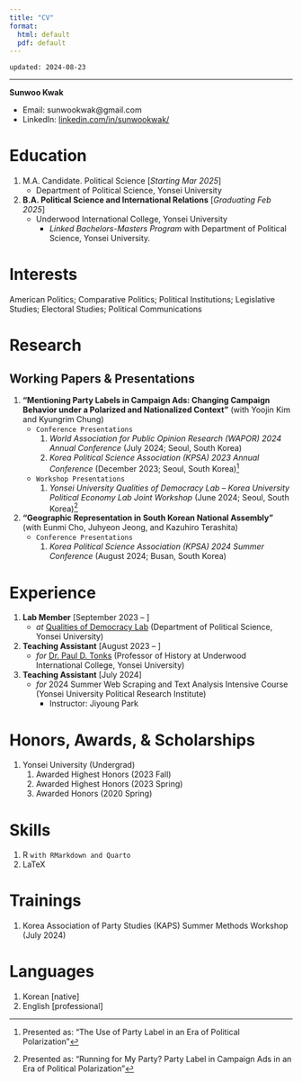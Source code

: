 ```yaml
---
title: "CV"
format:
  html: default
  pdf: default
---
```


`updated: 2024-08-23`

----

**Sunwoo Kwak**

- Email: sunwookwak@gmail.com
- LinkedIn: [linkedin.com/in/sunwookwak/](https://www.linkedin.com/in/sunwookwak/)

# Education
1. M.A. Candidate. Political Science [*Starting Mar 2025*]
	- Department of Political Science, Yonsei University
2. **B.A. Political Science and International Relations** [*Graduating Feb 2025*]
	- Underwood International College, Yonsei University
	  - *Linked Bachelors-Masters Program* with Department of Political Science, Yonsei University. 

# Interests
American Politics; Comparative Politics; Political Institutions; Legislative Studies; Electoral Studies; Political Communications

# Research
## Working Papers & Presentations
1. **"Mentioning Party Labels in Campaign Ads: Changing Campaign Behavior under a Polarized and Nationalized Context"** (with Yoojin Kim and Kyungrim Chung)
    - `Conference Presentations`
        1. *World Association for Public Opinion Research (WAPOR) 2024 Annual Conference* (July 2024; Seoul, South Korea)
        1. *Korea Political Science Association (KPSA) 2023 Annual Conference* (December 2023; Seoul, South Korea)[^fn.240727.171145]
    - `Workshop Presentations`
        1. *Yonsei University Qualities of Democracy Lab -- Korea University Political Economy Lab Joint Workshop* (June 2024; Seoul, South Korea)[^fn.240820.135600]

2. **"Geographic Representation in South Korean National Assembly"** (with Eunmi Cho, Juhyeon Jeong, and Kazuhiro Terashita)
    - `Conference Presentations`
        1. *Korea Political Science Association (KPSA) 2024 Summer Conference* (August 2024; Busan, South Korea)

# Experience
1. **Lab Member** [September 2023 – ]
	- *at* [Qualities of Democracy Lab](https://www.bk21pol.yonsei.ac.kr/labs/qualities-of-democracy-lab) (Department of Political Science, Yonsei University) 
2. **Teaching Assistant** [August 2023 – ]
	- *for* [Dr. Paul D. Tonks](https://uic.yonsei.ac.kr/main/academic.asp?mid=m03_01_01&act=view&uid=821&keyword=paul) (Professor of History at Underwood International College, Yonsei University) 
3. **Teaching Assistant** [July 2024]
	- *for* 2024 Summer Web Scraping and Text Analysis Intensive Course (Yonsei University Political Research Institute)
	  - Instructor: Jiyoung Park

# Honors, Awards, & Scholarships
1. Yonsei University (Undergrad)
    1. Awarded Highest Honors (2023 Fall)
    2. Awarded Highest Honors (2023 Spring)
    3. Awarded Honors (2020 Spring)

# Skills
1. R `with RMarkdown and Quarto`
2. LaTeX

# Trainings
1. Korea Association of Party Studies (KAPS) Summer Methods Workshop (July 2024)

# Languages
1. Korean [native]
2. English [professional]



[^fn.240727.171145]: Presented as: "The Use of Party Label in an Era of Political Polarization"
[^fn.240820.135600]: Presented as: "Running for My Party? Party Label in Campaign Ads in an Era of Political Polarization"